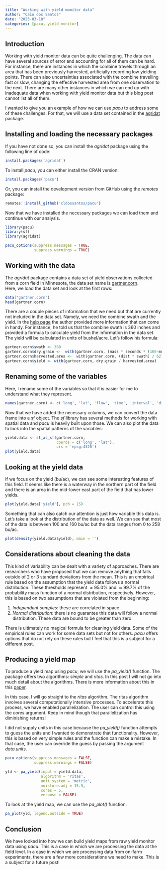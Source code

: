 ```yaml
---
title: "Working with yield monitor data"
author: "Caio dos Santos"
date: "2025-03-10"
categories: [pacu, yield monitor]
---
```


## Introduction

Working with yield monitor data can be quite challenging. The data can have several sources of error and accounting for all of them can be hard. For instance, there are instances in which the combine travels through an area that has been previously harvested, artificially recording low yielding points. There can also uncertainties associated with the combine travelling fast or slow, changing the effective harvested area from one observation to the next. There are many other instances in which we can end up with inadequate data when working with yield monitor data but this blog post cannot list all of them.

I wanted to give you an example of how we can use *pacu* to address some of these challenges. For that, we will use a data set contained in the [agridat](https://kwstat.github.io/agridat/) package.

## Installing and loading the necessary packages

If you have not done so, you can install the *agridat* package using the following line of code:

```r
install.packages('agridat')
```

To install *pacu*, you can either install the CRAN version:

```r
install.packages('pacu')
```

Or, you can install the development version from GitHub using the *remotes* package:

```r
remotes::install_github('cldossantos/pacu')
```

Now that we have installed the necessary packages we can load them and continue with our analysis.

```r
library(pacu)
library(sf)
library(agridat)
```

```r
pacu_options(suppress.messages = TRUE,
             suppress.warnings = TRUE)
```

## Working with the data

The *agridat* package contains a data set of yield observations collected from a corn field in Minnesota, the data set name is [gartner.corn](https://kwstat.github.io/agridat/reference/gartner.corn.html).\
Here, we load the data set and look at the first rows:

```r
data("gartner.corn")
head(gartner.corn)
```

There are a couple pieces of information that we need but that are currently not included in the data set. Namely, we need the combine swath and the yield. In the [help page](https://kwstat.github.io/agridat/reference/gartner.corn.html) the author provided more information that can come in handy. For instance, he told us that the combine swath is 360 inches and provided a formula to calculate yield from the information in the data set. The yield will be calculated in units of bushel/acre. Let's follow his formula:

```r
gartner.corn$swath <- 360
gartner.corn$dry.grain <-  with(gartner.corn, (mass * seconds * (100-moist) / (100-15.5)) / 56) 
gartner.corn$harvested.area <-  with(gartner.corn, (dist * swath) / 6272640) 
gartner.corn$yield <- with(gartner.corn, dry.grain / harvested.area)
```


## Renaming some of the variables

Here, I rename some of the variables so that it is easier for me to understand what they represent.
```r
names(gartner.corn) <- c('long', 'lat', 'flow', 'time', 'interval', 'distance', 'moisture', 'elevation', 'swath', 'dry.grain', 'harvested.area', 'yield')
```

Now that we have added the necessary columns, we can convert the data frame into a [sf](https://r-spatial.github.io/sf/) object. The *sf* library has several methods for working with spatial data and *pacu* is heavily built upon those. We can also plot the data to look into the spatial patterns of the variables:

```r
yield.data <- st_as_sf(gartner.corn, 
                       coords = c('long', 'lat'),
                       crs = 'epsg:4326')
plot(yield.data)
```



## Looking at the yield data

If we focus on the yield (bu/ac), we can see some interesting features of this field. It seems like there is a waterway in the northern part of the field and there is an area in the mid-lower east part of the field that has lower yields.

```r
plot(yield.data['yield'], pch = 15)
```

Something that can also catch our attention is just how variable this data is. Let's take a look at the distribution of the data as well. We can see that most of the data is between 100 and 160 bu/ac but the data ranges from 0 to 258 bu/ac.

```r
plot(density(yield.data$yield), main = '')
```

## Considerations about cleaning the data

This kind of variability can be dealt with a variety of approaches. There are researchers who have proposed that we can remove anything that falls outside of 2 or 3 standard deviations from the mean. This is an empirical rule based on the assumption that the yield data follows a normal distribution. These thresholds represent $\approx95.0\%$ and $\approx99.7\%$ of the probability mass function of a normal distribution, respectively. However, this is based on two assumptions that are violated from the beginning:

1.  *Independent samples*: these are correlated in space
2.  *Normal distribution*: there is no guarantee this data will follow a normal distribution. These data are bound to be greater than zero.

There is ultimately no magical formula for cleaning yield data. Some of the empirical rules can work for some data sets but not for others. *pacu* offers options that do not rely on these rules but I feel that this is a subject for a different post.

## Producing a yield map

To produce a yield map using *pacu*, we will use the *pa_yield()* function. The package offers two algorithms: *simple* and *ritas*. In this post I will not go into much detail about the algorithms. There is more information about this in this [paper](https://doi.org/10.1016/j.softx.2024.101971).

In this case, I will go straight to the *ritas* algorithm. The ritas algorithm involves several computationally intensive processes. To accelerate this process, we have enabled parallelization. The user can control this using the *cores* argument. Keep in mind though that parallelization has diminishing returns! 

I did not supply units in this case because the *pa_yield()* function attempts to guess the units and I wanted to demonstrate that functionality. However, this is based on very simple rules and the function can make a mistake. In that case, the user can override the guess by passing the argument *data.units*.

```r
pacu_options(suppress.messages = FALSE,
             suppress.warnings = FALSE)
```

```r
yld <- pa_yield(input = yield.data, 
                algorithm = 'ritas',
                unit.system = 'metric',
                moisture.adj = 15.5,
                cores = 5,
                verbose = FALSE)
```

To look at the yield map, we can use the *pa_plot()* function.

```r
pa_plot(yld, legend.outside = TRUE)
```

## Conclusion

We have looked into how we can build yield maps from raw yield monitor data using *pacu*. This is a case in which we are processing the data at the field level. In a case in which we are processing data from on-farm experiments, there are a few more considerations we need to make. This is a subject for a future post! 